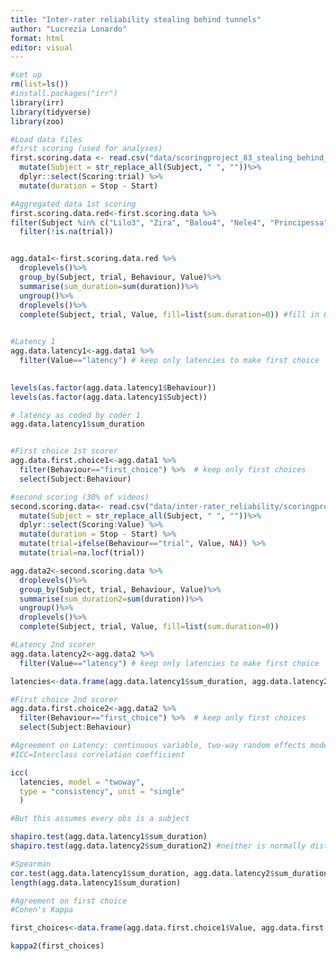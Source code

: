 ```yaml
---
title: "Inter-rater reliability stealing behind tunnels"
author: "Lucrezia Lonardo"
format: html
editor: visual
---
```


```r
#set up
rm(list=ls())
#install.packages("irr")
library(irr)
library(tidyverse)
library(zoo)
```

```r
#Load data files
#first scoring (used for analyses)
first.scoring.data <- read.csv("data/scoringproject_83_stealing_behind_tunnels_scoring.csv") %>%
  mutate(Subject = str_replace_all(Subject, " ", ""))%>%
  dplyr::select(Scoring:trial) %>%
  mutate(duration = Stop - Start)

#Aggregated data 1st scoring
first.scoring.data.red<-first.scoring.data %>% 
filter(Subject %in% c("Lilo3", "Zira", "Balou4", "Nele4", "Principessa", "Tofu", "Dorli", "Rose", "Jay2", "Kira", "Yuki5", "Sammy11", "Sophi", "Maggy5", "Django2", "Sunny13", "Poppy3", "Cory")) %>% 
  filter(!is.na(trial))


agg.data1<-first.scoring.data.red %>%
  droplevels()%>%
  group_by(Subject, trial, Behaviour, Value)%>%
  summarise(sum_duration=sum(duration))%>%
  ungroup()%>%
  droplevels()%>%
  complete(Subject, trial, Value, fill=list(sum.duration=0)) #fill in 0s
  

#Latency 1
agg.data.latency1<-agg.data1 %>% 
  filter(Value=="latency") # keep only latencies to make first choice

 
levels(as.factor(agg.data.latency1$Behaviour))
levels(as.factor(agg.data.latency1$Subject))

# latency as coded by coder 1
agg.data.latency1$sum_duration 


#First choice 1st scorer
agg.data.first.choice1<-agg.data1 %>% 
  filter(Behaviour=="first_choice") %>%  # keep only first choices
  select(Subject:Behaviour)
```


```r
#second scoring (30% of videos)
second.scoring.data<- read.csv("data/inter-rater_reliability/scoringproject_102_stealing_behind_tunnels_reliability.csv") %>% 
  mutate(Subject = str_replace_all(Subject, " ", ""))%>%
  dplyr::select(Scoring:Value) %>%
  mutate(duration = Stop - Start) %>% 
  mutate(trial=ifelse(Behaviour=="trial", Value, NA)) %>% 
  mutate(trial=na.locf(trial))

agg.data2<-second.scoring.data %>%
  droplevels()%>%
  group_by(Subject, trial, Behaviour, Value)%>%
  summarise(sum_duration2=sum(duration))%>%
  ungroup()%>%
  droplevels()%>%
  complete(Subject, trial, Value, fill=list(sum.duration=0))

#Latency 2nd scorer
agg.data.latency2<-agg.data2 %>% 
  filter(Value=="latency") # keep only latencies to make first choice

latencies<-data.frame(agg.data.latency1$sum_duration, agg.data.latency2$sum_duration2)

#First choice 2nd scorer
agg.data.first.choice2<-agg.data2 %>% 
  filter(Behaviour=="first_choice") %>%  # keep only first choices
  select(Subject:Behaviour)
```

```r
#Agreement on Latency: continuous variable, two-way random effects model, single rater, consistency (not interested in absolute values)
#ICC=Interclass correlation coefficient

icc(
  latencies, model = "twoway", 
  type = "consistency", unit = "single"
  )

#But this assumes every obs is a subject

shapiro.test(agg.data.latency1$sum_duration)
shapiro.test(agg.data.latency2$sum_duration2) #neither is normally distributed

#Spearman
cor.test(agg.data.latency1$sum_duration, agg.data.latency2$sum_duration2, method= "spearman", use="complete.obs")
length(agg.data.latency1$sum_duration)
```
```r
#Agreement on first choice
#Cohen's Kappa

first_choices<-data.frame(agg.data.first.choice1$Value, agg.data.first.choice2$Value)

kappa2(first_choices)
```

